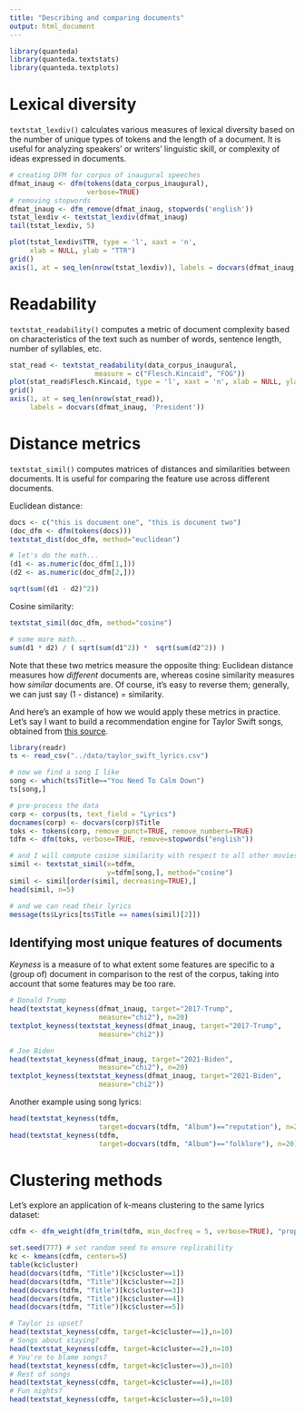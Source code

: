 ```yaml
---
title: "Describing and comparing documents"
output: html_document
---
```


```r
library(quanteda)
library(quanteda.textstats)
library(quanteda.textplots)
```

# Lexical diversity

`textstat_lexdiv()` calculates various measures of lexical diversity based on the number of unique types of tokens and the length of a document. It is useful for analyzing speakers' or writers' linguistic skill, or complexity of ideas expressed in documents.


```r
# creating DFM for corpus of inaugural speeches
dfmat_inaug <- dfm(tokens(data_corpus_inaugural), 
                   verbose=TRUE)
# removing stopwords
dfmat_inaug <- dfm_remove(dfmat_inaug, stopwords('english'))
tstat_lexdiv <- textstat_lexdiv(dfmat_inaug)
tail(tstat_lexdiv, 5)
```


```r
plot(tstat_lexdiv$TTR, type = 'l', xaxt = 'n', 
     xlab = NULL, ylab = "TTR")
grid()
axis(1, at = seq_len(nrow(tstat_lexdiv)), labels = docvars(dfmat_inaug, 'President'))
```

# Readability

`textstat_readability()` computes a metric of document complexity based on characteristics of the text such as number of words, sentence length, number of syllables, etc.

```r
stat_read <- textstat_readability(data_corpus_inaugural,
                     measure = c("Flesch.Kincaid", "FOG"))
plot(stat_read$Flesch.Kincaid, type = 'l', xaxt = 'n', xlab = NULL, ylab = "Flesch.Kincaid")
grid()
axis(1, at = seq_len(nrow(stat_read)), 
     labels = docvars(dfmat_inaug, 'President'))
```

# Distance metrics

`textstat_simil()` computes matrices of distances and similarities between documents. It is useful for comparing the feature use across different documents.

Euclidean distance:

```r
docs <- c("this is document one", "this is document two")
(doc_dfm <- dfm(tokens(docs)))
textstat_dist(doc_dfm, method="euclidean")

# let's do the math...
(d1 <- as.numeric(doc_dfm[1,]))
(d2 <- as.numeric(doc_dfm[2,]))

sqrt(sum((d1 - d2)^2))
```

Cosine similarity:

```r
textstat_simil(doc_dfm, method="cosine")

# some more math...
sum(d1 * d2) / ( sqrt(sum(d1^2)) *  sqrt(sum(d2^2)) )
```

Note that these two metrics measure the opposite thing: Euclidean distance measures how *different* documents are, whereas cosine similarity measures how *similar* documents are. Of course, it's easy to reverse them; generally, we can just say (1 - distance) = similarity.

And here's an example of how we would apply these metrics in practice. Let's say I want to build a recommendation engine for Taylor Swift songs, obtained from [this source](https://github.com/rfordatascience/tidytuesday/tree/master/data/2020/2020-09-29).

```r
library(readr)
ts <- read_csv("../data/taylor_swift_lyrics.csv")

# now we find a song I like
song <- which(ts$Title=="You Need To Calm Down")
ts[song,]

# pre-process the data
corp <- corpus(ts, text_field = "Lyrics")
docnames(corp) <- docvars(corp)$Title
toks <- tokens(corp, remove_punct=TRUE, remove_numbers=TRUE)
tdfm <- dfm(toks, verbose=TRUE, remove=stopwords("english"))

# and I will compute cosine similarity with respect to all other movies
simil <- textstat_simil(x=tdfm, 
                        y=tdfm[song,], method="cosine")
simil <- simil[order(simil, decreasing=TRUE),]
head(simil, n=5)

# and we can read their lyrics
message(ts$Lyrics[ts$Title == names(simil)[2]])

```

## Identifying most unique features of documents

_Keyness_ is a measure of to what extent some features are specific to a (group of) document in comparison to the rest of the corpus, taking into account that some features may be too rare.

```r
# Donald Trump
head(textstat_keyness(dfmat_inaug, target="2017-Trump",
                      measure="chi2"), n=20)
textplot_keyness(textstat_keyness(dfmat_inaug, target="2017-Trump",
                      measure="chi2"))

# Joe Biden
head(textstat_keyness(dfmat_inaug, target="2021-Biden",
                      measure="chi2"), n=20)
textplot_keyness(textstat_keyness(dfmat_inaug, target="2021-Biden",
                      measure="chi2"))
```

Another example using song lyrics:

```r
head(textstat_keyness(tdfm,
                      target=docvars(tdfm, "Album")=="reputation"), n=20)
head(textstat_keyness(tdfm,
                      target=docvars(tdfm, "Album")=="folklore"), n=20)
```


# Clustering methods

Let's explore an application of k-means clustering to the same lyrics dataset:

```r
cdfm <- dfm_weight(dfm_trim(tdfm, min_docfreq = 5, verbose=TRUE), "prop")

set.seed(777) # set random seed to ensure replicability
kc <- kmeans(cdfm, centers=5)
table(kc$cluster)
head(docvars(tdfm, "Title")[kc$cluster==1])
head(docvars(tdfm, "Title")[kc$cluster==2])
head(docvars(tdfm, "Title")[kc$cluster==3])
head(docvars(tdfm, "Title")[kc$cluster==4])
head(docvars(tdfm, "Title")[kc$cluster==5])

# Taylor is upset?
head(textstat_keyness(cdfm, target=kc$cluster==1),n=10)
# Songs about staying?
head(textstat_keyness(cdfm, target=kc$cluster==2),n=10)
# You're to blame songs?
head(textstat_keyness(cdfm, target=kc$cluster==3),n=10)
# Rest of songs
head(textstat_keyness(cdfm, target=kc$cluster==4),n=10)
# Fun nights?
head(textstat_keyness(cdfm, target=kc$cluster==5),n=10)
```



